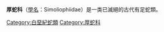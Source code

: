 {{Automatic taxobox 
|fossil_range = {{fossilrange|99.6|93.5}}[[白堊紀|白堊紀]]後期
|taxon = Simoliophiidae
|authority = Nopsca, 1925
| subdivision_ranks = [[属|属]]
| subdivision = 
*[[斯莫里蛇属|斯莫里蛇属]] ''Simoliophis'' <small>Sauvage, 1880 (type)</small>
*?[[真足蛇属|真足蛇属]] ''Eupodophis'' <small>Rage ''et al.'', 2000</small>
*[[哈氏蛇属|哈氏蛇属]] ''Haasiophis'' <small>Tchernov ''et al.'', 2000</small>
*[[中蛇属|中蛇属]] ''Mesophis'' <small>Bolkay, 1925</small>
*[[厚蛇属|厚蛇属]] ''Pachyophis'' <small>Nopcsa, 1923</small>
*[[厚针蛇属|厚针蛇属]] ''Pachyrhachis'' <small>Haas, 1979</small>
|synonyms = 
* '''Pachyophidae''' <small>Nopcsa, 1923</small>
* '''Pachyophiidae''' <small>(Nopcsa, 1923)</small>
* '''Pachyrhachidae''' <small>Haas, 1979</small>
}}

'''厚蛇科'''（[[學名|學名]]：Simoliophiidae）是一类已滅絕的古代有足蛇類。
{{已滅絕有鱗目|O.}}
{{Taxonbar|from=Q1946105}}

[[Category:白堊紀蛇類|Category:白堊紀蛇類]]
[[Category:厚蛇科|Category:厚蛇科]]


{{Paleo-reptile-stub}}
{{snake-stub}}